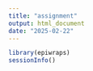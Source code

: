 ---
title: "assignment"
output: html_document
date: "2025-02-22"
---

```{r}
library(epiwraps)
sessionInfo()
```

